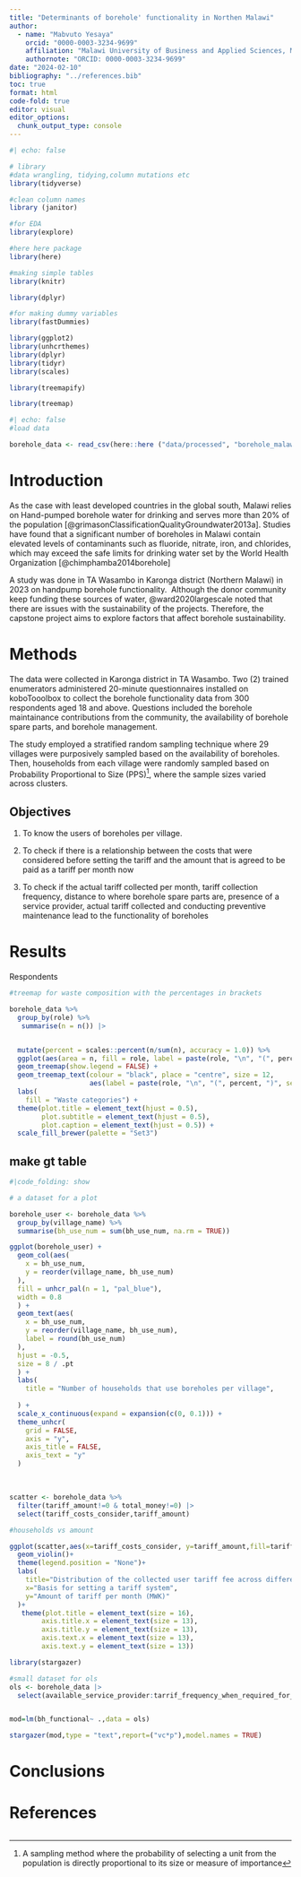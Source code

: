 ```yaml
---
title: "Determinants of borehole' functionality in Northen Malawi"
author:
  - name: "Mabvuto Yesaya"
    orcid: "0000-0003-3234-9699"
    affiliation: "Malawi University of Business and Applied Sciences, Malawi"
    authornote: "ORCID: 0000-0003-3234-9699"
date: "2024-02-10"
bibliography: "../references.bib"
toc: true
format: html
code-fold: true
editor: visual
editor_options: 
  chunk_output_type: console
---
```


```r
#| echo: false

# library
#data wrangling, tidying,column mutations etc
library(tidyverse)

#clean column names
library (janitor)

#for EDA
library(explore)

#here here package
library(here)

#making simple tables
library(knitr)

library(dplyr)

#for making dummy variables
library(fastDummies)

library(ggplot2)
library(unhcrthemes)
library(dplyr)
library(tidyr)
library(scales)

library(treemapify)

library(treemap)
```

```r
#| echo: false
#load data

borehole_data <- read_csv(here::here ("data/processed", "borehole_malawi_small.csv"))
```

# Introduction

As the case with least developed countries in the global south, Malawi relies on Hand-pumped borehole water for drinking and serves more than 20% of the population [@grimasonClassificationQualityGroundwater2013a]. Studies have found that a significant number of boreholes in Malawi contain elevated levels of contaminants such as fluoride, nitrate, iron, and chlorides, which may exceed the safe limits for drinking water set by the World Health Organization [@chimphamba2014borehole]

A study was done in TA Wasambo in Karonga district (Northern Malawi) in 2023 on handpump borehole functionality.  Although the donor community keep funding these sources of water, @ward2020largescale noted that there are issues with the sustainability of the projects. Therefore, the capstone project aims to explore factors that affect borehole sustainability.  

# Methods

The data were collected in Karonga district in TA Wasambo. Two (2) trained enumerators administered 20-minute questionnaires installed on koboTooolbox to collect the borehole functionality data from 300 respondents aged 18 and above. Questions included the borehole maintainance contributions from the community, the availability of borehole spare parts, and borehole management.

The study employed a stratified random sampling technique where 29 villages were purposively sampled based on the availability of boreholes. Then, households from each village were randomly sampled based on Probability Proportional to Size (PPS)[^1], where the sample sizes varied across clusters.

[^1]: A sampling method where the probability of selecting a unit from the population is directly proportional to its size or measure of importance

## **Objectives**

1.  To know the users of boreholes per village.

2.  To check if there is a relationship between the costs that were considered before setting the tariff and the amount that is agreed to be paid as a tariff per month now

3.  To check if the actual tariff collected per month, tariff collection frequency, distance to where borehole spare parts are, presence of a service provider, actual tariff collected and conducting preventive maintenance lead to the functionality of boreholes

# Results

Respondents

```r
#treemap for waste composition with the percentages in brackets

borehole_data %>%
  group_by(role) %>%
   summarise(n = n()) |> 


  mutate(percent = scales::percent(n/sum(n), accuracy = 1.0)) %>%
  ggplot(aes(area = n, fill = role, label = paste(role, "\n", "(", percent, ")", sep = ""))) +
  geom_treemap(show.legend = FALSE) +
  geom_treemap_text(colour = "black", place = "centre", size = 12,
                    aes(label = paste(role, "\n", "(", percent, ")", sep = ""))) +
  labs(
    fill = "Waste categories") +
  theme(plot.title = element_text(hjust = 0.5),
        plot.subtitle = element_text(hjust = 0.5),
        plot.caption = element_text(hjust = 0.5)) +
  scale_fill_brewer(palette = "Set3")
```

## make gt table

```r

#|code_folding: show

# a dataset for a plot

```

```r
borehole_user <- borehole_data %>%
  group_by(village_name) %>%
  summarise(bh_use_num = sum(bh_use_num, na.rm = TRUE))

ggplot(borehole_user) +
  geom_col(aes(
    x = bh_use_num,
    y = reorder(village_name, bh_use_num)
  ),
  fill = unhcr_pal(n = 1, "pal_blue"),
  width = 0.8
  ) +
  geom_text(aes(
    x = bh_use_num,
    y = reorder(village_name, bh_use_num),
    label = round(bh_use_num)
  ),
  hjust = -0.5,
  size = 8 / .pt
  ) +
  labs(
    title = "Number of households that use boreholes per village",
    
  ) +
  scale_x_continuous(expand = expansion(c(0, 0.1))) +
  theme_unhcr(
    grid = FALSE,
    axis = "y",
    axis_title = FALSE,
    axis_text = "y"
  )
```

\

```r
scatter <- borehole_data %>%
  filter(tariff_amount!=0 & total_money!=0) |> 
  select(tariff_costs_consider,tariff_amount)
```

```r
#households vs amount

ggplot(scatter,aes(x=tariff_costs_consider, y=tariff_amount,fill=tariff_costs_consider))+
  geom_violin()+
  theme(legend.position = "None")+
  labs(
    title="Distribution of the collected user tariff fee across different reasons of setting them",
    x="Basis for setting a tariff system",
    y="Amount of tariff per month (MWK)"
  )+
   theme(plot.title = element_text(size = 16),
        axis.title.x = element_text(size = 13),
        axis.title.y = element_text(size = 13),
        axis.text.x = element_text(size = 13),
        axis.text.y = element_text(size = 13)) 
```

```r
library(stargazer)

#small dataset for ols
ols <- borehole_data |> 
  select(available_service_provider:tarrif_frequency_when_required_for_repairs)


mod=lm(bh_functional~ .,data = ols)

stargazer(mod,type = "text",report=("vc*p"),model.names = TRUE)

```

# Conclusions

# References

```r

```
